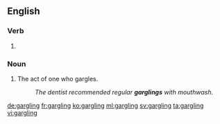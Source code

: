 ==English==

===Verb===
{{head|en}}

# {{present participle of|gargle}}

===Noun===
{{en-noun}}

# The act of one who gargles.
#: ''The dentist recommended regular '''garglings''' with mouthwash.''

[[de:gargling]]
[[fr:gargling]]
[[ko:gargling]]
[[ml:gargling]]
[[sv:gargling]]
[[ta:gargling]]
[[vi:gargling]]